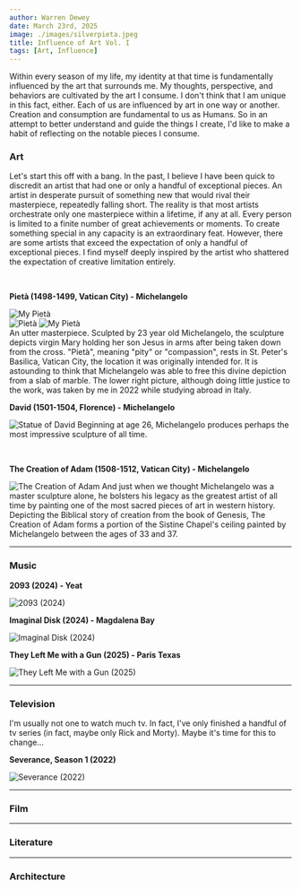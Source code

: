 ```yaml
---
author: Warren Dewey
date: March 23rd, 2025
image: ./images/silverpieta.jpeg
title: Influence of Art Vol. I
tags: [Art, Influence]
---
```


Within every season of my life, my identity at that time is fundamentally influenced by the art that surrounds me.
My thoughts, perspective, and behaviors are cultivated by the art I consume. I don't think that I am unique in this
fact, either. Each of us are influenced by art in one way or another. Creation and consumption are fundamental to us
as Humans. So in an attempt to better understand and guide the things I create, I'd like to make a habit of reflecting
on the notable pieces I consume.

### Art

Let's start this off with a bang. In the past, I believe I have been quick to discredit an artist that had
one or only a handful of exceptional pieces. An artist in desperate pursuit of something new that would
rival their masterpiece, repeatedly falling short. The reality is that most artists orchestrate only one
masterpiece within a lifetime, if any at all. Every person is limited to a finite number of great achievements
or moments. To create something special in any capacity is an extraordinary feat. However, there are some artists
that exceed the expectation of only a handful of exceptional pieces. I find myself deeply inspired by the artist
who shattered the expectation of creative limitation entirely.

<br />

**Pietà (1498-1499, Vatican City) - Michelangelo**

<img src="/public/blog_pics/lapieta.jpeg" alt="My Pietà" className="large" />
<div className="flex justify-center">
  <img src="/public/blog_pics/pieta.jpeg" alt="Pietà" className="multi" />
  <img src="/public/blog_pics/pieta.jpg" alt="My Pietà" className="multi" />
</div>
An utter masterpiece. Sculpted by 23 year old Michelangelo, the sculpture
depicts virgin Mary holding her son Jesus in arms after being taken down from
the cross. "Pietà", meaning "pity" or "compassion", rests in St. Peter's
Basilica, Vatican City, the location it was originally intended for. It is
astounding to think that Michelangelo was able to free this divine depiction
from a slab of marble. The lower right picture, although doing little justice to
the work, was taken by me in 2022 while studying abroad in Italy.

<br />

**David (1501-1504, Florence) - Michelangelo**

<img
  src="/public/blog_pics/david.jpeg"
  alt="Statue of David"
  className="large"
/>
Beginning at age 26, Michelangelo produces perhaps the most impressive sculpture
of all time.

<br />

**The Creation of Adam (1508-1512, Vatican City) - Michelangelo**

<img
  src="/public/blog_pics/creation.jpeg"
  alt="The Creation of Adam"
  className="large"
/>
And just when we thought Michelangelo was a master sculpture alone, he bolsters
his legacy as the greatest artist of all time by painting one of the most sacred
pieces of art in western history. Depicting the Biblical story of creation from
the book of Genesis, The Creation of Adam forms a portion of the Sistine
Chapel's ceiling painted by Michelangelo between the ages of 33 and 37.

---

### Music

**2093 (2024) - Yeat**

<img src="/public/blog_pics/2093.jpeg" alt="2093 (2024)" className="album" />

**Imaginal Disk (2024) - Magdalena Bay**

<img
  src="/public/blog_pics/disk.jpeg"
  alt="Imaginal Disk (2024)"
  className="album"
/>

**They Left Me with a Gun (2025) - Paris Texas**

<img
  src="/public/blog_pics/withagun.jpeg"
  alt="They Left Me with a Gun (2025)"
  className="album"
/>

---

### Television

I'm usually not one to watch much tv. In fact, I've only finished a handful of tv series (in fact, maybe only Rick and Morty).
Maybe it's time for this to change...

**Severance, Season 1 (2022)**

<img
  src="/public/blog_pics/severance.jpeg"
  alt="Severance (2022)"
  className="medium"
/>

---

### Film

---

### Literature

---

### Architecture
